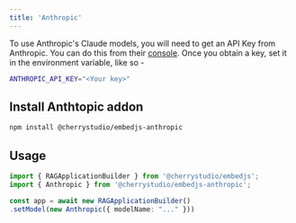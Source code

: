 ---
title: 'Anthropic'
---

To use Anthropic's Claude models, you will need to get an API Key from Anthropic.
You can do this from their [console](https://console.anthropic.com/settings/keys). Once you obtain a key, set it in the environment variable, like so -

```bash
ANTHROPIC_API_KEY="<Your key>"
```

## Install Anthtopic addon

```bash
npm install @cherrystudio/embedjs-anthropic
```

## Usage

```ts
import { RAGApplicationBuilder } from '@cherrystudio/embedjs';
import { Anthropic } from '@cherrystudio/embedjs-anthropic';

const app = await new RAGApplicationBuilder()
.setModel(new Anthropic({ modelName: "..." }))
```

